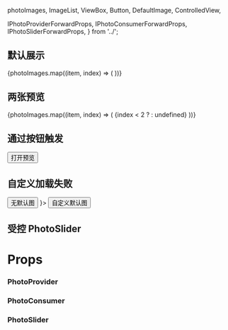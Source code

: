   photoImages,
  ImageList,
  ViewBox,
  Button,
  DefaultImage,
  ControlledView,
  
  IPhotoProviderForwardProps,
  IPhotoConsumerForwardProps,
  IPhotoSliderForwardProps,
} from '../';

<Meta title="React-photo-view" />

## 默认展示

<Preview>
  <Story name="默认展示">
    <PhotoProvider>
      <ImageList>
        {photoImages.map((item, index) => (
          <PhotoConsumer key={index} src={item} intro={item}>
            <ViewBox viewImage={item} />
          </PhotoConsumer>
        ))}
      </ImageList>
    </PhotoProvider>
  </Story>
</Preview>

## 两张预览

<Preview>
  <Story name="两张预览">
    <PhotoProvider>
      <ImageList>
        {photoImages.map((item, index) => (
          <PhotoConsumer key={index} src={item}>
            {index < 2 ? <ViewBox viewImage={item} /> : undefined}
          </PhotoConsumer>
        ))}
      </ImageList>
    </PhotoProvider>
  </Story>
</Preview>

## 通过按钮触发

<Preview>
  <Story name="通过按钮触发">
    <PhotoProvider>
      <ImageList>
        <PhotoConsumer src={photoImages[3]}>
          <Button>打开预览</Button>
        </PhotoConsumer>
      </ImageList>
    </PhotoProvider>
  </Story>
</Preview>

## 自定义加载失败

<Preview>
  <Story name="自定义加载失败">
    <ImageList>
      <PhotoProvider>
        <PhotoConsumer src="">
          <Button>无默认图</Button>
        </PhotoConsumer>
      </PhotoProvider>
      <PhotoProvider brokenElement={<DefaultImage src="default-photo.svg" />}>
        <PhotoConsumer src="">
          <Button>自定义默认图</Button>
        </PhotoConsumer>
      </PhotoProvider>
    </ImageList>
  </Story>
</Preview>

## 受控 PhotoSlider

<Preview>
  <Story name="受控 PhotoSlider">
    <ControlledView />
  </Story>
</Preview>

# Props

### PhotoProvider

<Props of={IPhotoProviderForwardProps} />

### PhotoConsumer

<Props of={IPhotoConsumerForwardProps} />

### PhotoSlider

<Props of={IPhotoSliderForwardProps} />
